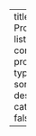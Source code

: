 ---
title: "My Projects"
listing: 
 contents: projects
 type: grid
 sort: "date desc"
 categories: false
 

---
